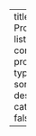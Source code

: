 ---
title: "My Projects"
listing: 
 contents: projects
 type: grid
 sort: "date desc"
 categories: false
 

---
